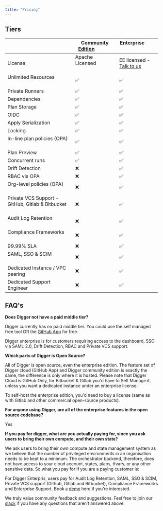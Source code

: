 ```yaml
---
title: "Pricing"
---
```




## Tiers


|                                  |[Community Edition](https://docs.digger.dev/self-host/deploy-binary)             |Enterprise                   |
| -------------------------------- | ---------------------------------- |---------------------------  |
| License        | Apache Licensed                    | EE licensed - [Talk to us](https://calendly.com/diggerdev/digger-pro-demo-clone-1)    |
| Unlimited Resources              | ✅ | ✅ |
| Private Runners                  | ✅ | ✅ |
| Dependencies                     | ✅ | ✅ |
| Plan Storage                     | ✅ | ✅ |
| OIDC                             | ✅ | ✅ |
| Apply Serialization              | ✅ | ✅ |
| Locking                          | ✅ | ✅ |
| In-line plan policies (OPA)      | ✅ | ✅ |
| Plan Preview                     | ✅ | ✅ |
| Concurrent runs                  | ✅ | ✅ |
| Drift Detection                  | ❌| ✅ |
| RBAC via OPA                     | ❌| ✅ |
| Org-level policies (OPA)         | ❌| ✅ |
| Private VCS Support  - GitHub, Gitlab & Bitbucket         | ❌ | ✅ |
| Audit Log Retention              | ❌ | ✅ |
| Compliance Frameworks            | ❌ | ✅ |
| 99.99% SLA                       | ❌ | ✅ |
| SAML, SSO & SCIM                 | ❌ | ✅ |
| Dedicated Instance / VPC peering | ❌ | ✅ |
| Dedicated Support Engineer       | ❌ | ✅ |

## FAQ's

**Does Digger not have a paid middle tier?**

Digger currently has no paid middle tier. You could use the self managed free tool OR the [GitHub App](https://login.digger.dev) for free. 

Digger enterprise is for customers requiring access to the dashboard, SSO via SAML 2.0, Drift Detection, RBAC and Private VCS support. 

**Which parts of Digger is Open Source?**

All of Digger is open source, even the enterprise edition. The feature set of Digger cloud (GitHub App) and Digger community edition is exactly the same, the difference is only where it is hosted. Please note that Digger Cloud is GitHub Only, for Bitbucket & Gitlab you'd have to Self Manage it, unless you want a dedicated instance under an enterprise license.

To self-host the enterprise edition, you'd need to buy a license (same as with Gitlab and other commercial open-source products). 

**For anyone using Digger, are all of the enterprise features in the open source codebase?** 

Yes

**If you pay for digger, what are you actually paying for, since you ask users to bring their own compute, and their own state?**

We ask users to bring their own compute and state management system as we believe that the number of privileged environments in an organisation needs to be kept to a minimum. The orchestrator backend, therefore, does not have access to your cloud account, states, plans, tfvars, or any other sensitive data. So what you pay for if you are a paying customer is:

For Digger Enterpris, users pay for Audit Log Retention, SAML, SSO & SCIM, Private VCS support (Github, Gitlab and Bitbucket), Compliance Frameworks and Enterprise Support. Book a [demo](https://calendly.com/diggerdev/digger-pro-demo-clone-1) here if you’re interested.


We truly value community feedback and suggestions. Feel free to join our [slack](https://bit/ly/diggercommunity) if you have any questions that aren’t answered above.

